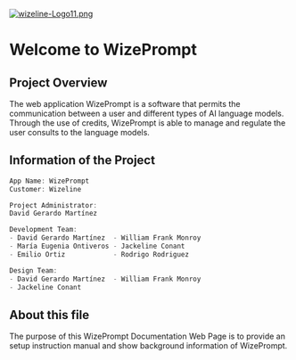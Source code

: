 [![wizeline-Logo11.png](https://i.postimg.cc/YqLG6XX5/wizeline-Logo11.png)](https://postimg.cc/6ywpwhxc)
# Welcome to WizePrompt

## Project Overview
The web application WizePrompt is a software that permits the 
communication between a user and different types of AI 
language models. Through the use of credits, WizePrompt is able to 
manage and regulate the user consults to the language models.

## Information of the Project
```js
App Name: WizePrompt
Customer: Wizeline

Project Administrator:
David Gerardo Martínez

Development Team:
- David Gerardo Martínez  - William Frank Monroy 
- María Eugenia Ontiveros - Jackeline Conant 
- Emilio Ortiz            - Rodrigo Rodriguez

Design Team:
- David Gerardo Martínez  - William Frank Monroy 
- Jackeline Conant
``` 

## About this file
The purpose of this WizePrompt Documentation Web Page is to provide an 
setup instruction manual and show background information of WizePrompt.